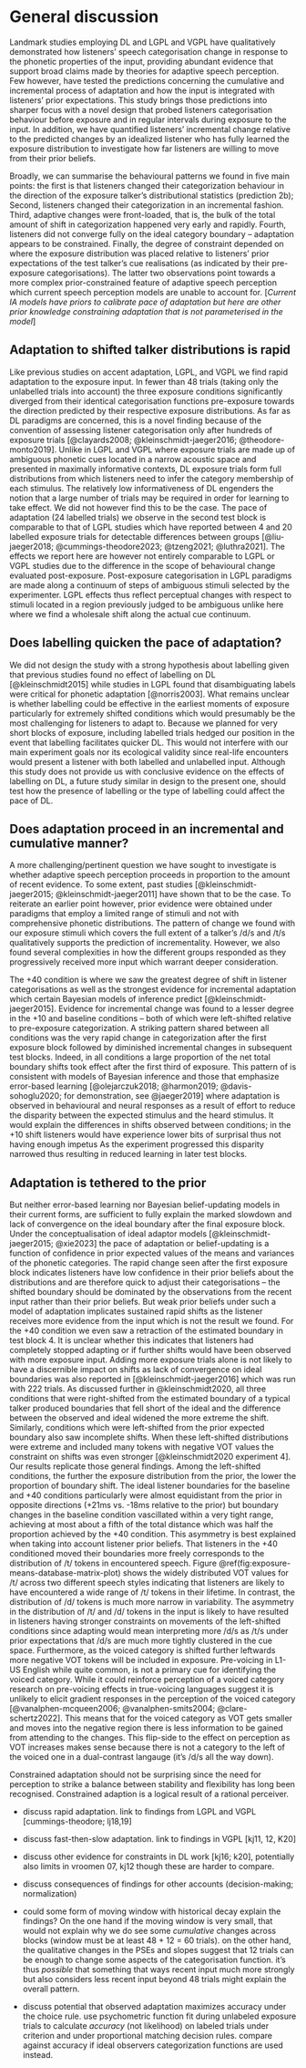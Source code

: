 <!-- Do NOT knit this document. It is part of a larger document. Instead knit the main document (my-apa-formatted-article) -->

# General discussion
 
Landmark studies employing DL and LGPL and VGPL have qualitatively demonstrated how listeners' speech categorisation change in response to the phonetic properties of the input, providing abundant evidence that support broad claims made by theories for adaptive speech perception.  Few however, have tested the predictions concerning the cumulative and incremental process of adaptation and how the input is integrated with listeners' prior expectations. This study brings those predictions into sharper focus with a novel design that probed listeners categorisation behaviour before exposure and in regular intervals during exposure to the input. In addition, we have quantified listeners' incremental change relative to the predicted changes by an idealized listener who has fully learned the exposure distribution to investigate how far listeners are willing to move from their prior beliefs. 

Broadly, we can summarise the behavioural patterns we found in five main points: the first is that listeners changed their categorization behaviour in the direction of the exposure talker's distributional statistics (prediction 2b); Second, listeners changed their categorization in an incremental fashion. Third, adaptive changes were front-loaded, that is, the bulk of the total amount of shift in categorization happened very early and rapidly. Fourth, listeners did not converge fully on the ideal category boundary -- adaptation appears to be constrained. Finally, the degree of constraint depended on where the exposure distribution was placed relative to listeners' prior expectations of the test talker's cue realisations (as indicated by their pre-exposure categorisations). The latter two observations point towards a more complex prior-constrained feature of adaptive speech perception which current speech perception models are unable to account for. [*Current IA models have priors to calibrate pace of adaptation but here are other prior knowledge constraining adaptation that is not parameterised in the model*]

## Adaptation to shifted talker distributions is rapid
Like previous studies on accent adaptation, LGPL, and VGPL we find rapid adaptation to the exposure input. In fewer than 48 trials (taking only the unlabelled trials into account) the three exposure conditions significantly diverged from their identical categorisation functions pre-exposure towards the direction predicted by their respective exposure distributions. As far as DL paradigms are concerned, this is a novel finding because of the convention of assessing listener categorisation only after hundreds of exposure trials [@clayards2008; @kleinschmidt-jaeger2016; @theodore-monto2019]. Unlike in LGPL and VGPL where exposure trials are made up of ambiguous phonetic cues located in a narrow acoustic space and presented in maximally informative contexts, DL exposure trials form full distributions from which listeners need to infer the category membership of each stimulus. The relatively low informativeness of DL engenders the notion that a large number of trials may be required in order for learning to take effect. We did not however find this to be the case. The pace of adaptation (24 labelled trials) we observe in the second test block is comparable to that of LGPL studies which have reported between 4 and 20 labelled exposure trials for detectable differences between groups [@liu-jaeger2018; @cummings-theodore2023; @tzeng2021; @luthra2021]. The effects we report here are however not entirely comparable to LGPL or VGPL studies due to the difference in the scope of behavioural change evaluated post-exposure. Post-exposure categorisation in LGPL paradigms are made along a continuum of steps of ambiguous stimuli selected by the experimenter. LGPL effects thus reflect perceptual changes with respect to stimuli located in a region previously judged to be ambiguous unlike here where we find a wholesale shift along the actual cue continuum. 

## Does labelling quicken the pace of adaptation?
We did not design the study with a strong hypothesis about labelling given that previous studies found no effect of labelling on DL [@kleinschmidt2015] while studies in LGPL found that disambiguating labels were critical for phonetic adaptation [@norris2003]. What remains unclear is whether labelling could be effective in the earliest moments of exposure particularly for extremely shifted conditions which would presumably be the most challenging for listeners to adapt to. Because we planned for very short blocks of exposure, including labelled trials hedged our position in the event that labelling facilitates quicker DL. This would not interfere with our main experiment goals nor its ecological validity since real-life encounters would present a listener with both labelled and unlabelled input. Although this study does not provide us with conclusive evidence on the effects of labelling on DL, a future study similar in design to the present one, should test how the presence of labelling or the type of labelling could affect the pace of DL.

## Does adaptation proceed in an incremental and cumulative manner?
A more challenging/pertinent question we have sought to investigate is whether adaptive speech perception proceeds in proportion to the amount of recent evidence. To some extent, past studies [@kleinschmidt-jaeger2015; @kleinschmidt-jaeger2011] have shown that to be the case. To reiterate an earlier point however, prior evidence were obtained under paradigms that employ a limited range of stimuli and not with comprehensive phonetic distributions. The pattern of change we found with our exposure stimuli which covers the full extent of a talker's /d/s and /t/s qualitatively supports the prediction of incrementality. However, we also found several complexities in how the different groups responded as they progressively received more input which warrant deeper consideration.  
  
The +40 condition is where we saw the greatest degree of shift in listener categorisations as well as the strongest evidence for incremental adaptation which certain Bayesian models of inference predict [@kleinschmidt-jaeger2015]. Evidence for incremental change was found to a lesser degree in the +10 and baseline conditions -- both of which were left-shifted relative to pre-exposure categorization. A striking pattern shared between all conditions was the very rapid change in categorization after the first exposure block followed by diminished incremental changes in subsequent test blocks. Indeed, in all conditions a large proportion of the net total boundary shifts took effect after the first third of exposure. This pattern of is consistent with models of Bayesian inference and those that emphasize error-based learning [@olejarczuk2018; @harmon2019; @davis-sohoglu2020; for demonstration, see @jaeger2019] where adaptation is observed in behavioural and neural responses as a result of effort to reduce the disparity between the expected stimulus and the heard stimulus. It would explain the differences in shifts observed between conditions; in the +10 shift listeners would have experience lower bits of surprisal thus not having enough impetus As the experiment progressed this disparity narrowed thus resulting in reduced learning in later test blocks.

## Adaptation is tethered to the prior
But neither error-based learning nor Bayesian belief-updating models in their current forms, are sufficient to fully explain the marked slowdown and lack of convergence on the ideal boundary after the final exposure block.  
Under the conceptualisation of ideal adaptor models [@kleinschmidt-jaeger2015; @xie2023] the pace of adaptation or belief-updating is a function of confidence in prior expected values of the means and variances of the phonetic categories. The rapid change seen after the first exposure block indicates listeners have low confidence in their prior beliefs about the distributions and are therefore quick to adjust their categorisations -- the shifted boundary should be dominated by the observations from the recent input rather than their prior beliefs. But weak prior beliefs under such a model of adaptation implicates sustained rapid shifts as the listener receives more evidence from the input which is not the result we found. For the +40 condition we even saw a retraction of the estimated boundary in test block 4. It is unclear whether this indicates that listeners had completely stopped adapting or if further shifts would have been observed with more exposure input. 
Adding more exposure trials alone is not likely to have a discernible impact on shifts as lack of convergence on ideal boundaries was also reported in [@kleinschmidt-jaeger2016] which was run with 222 trials. As discussed further in @kleinschmidt2020, all three conditions that were right-shifted from the estimated boundary of a typical talker produced boundaries that fell short of the ideal and the difference between the observed and ideal widened the more extreme the shift. Similarly, conditions which were left-shifted from the prior expected boundary also saw incomplete shifts. When these left-shifted distributions were extreme and included many tokens with negative VOT values the constraint on shifts was even stronger [@kleinschmidt2020 experiment 4]. 
Our results replicate those general findings. Among the left-shifted conditions, the further the exposure distribution from the prior, the lower the proportion of boundary shift. The ideal listener boundaries for the baseline and +40 conditions particularly were almost equidistant from the prior in opposite directions (+21ms vs. -18ms relative to the prior) but boundary changes in the baseline condition vascillated within a very tight range, achieving at most about a fifth of the total distance which was half the proportion achieved by the +40 condition. This asymmetry is best explained when taking into account listener prior beliefs. That listeners in the +40 conditioned moved their boundaries more freely corresponds to the distribution of /t/ tokens in encountered speech. Figure \@ref(fig:exposure-means-database-matrix-plot) shows the widely distributed VOT values for /t/ across two different speech styles indicating that listeners are likely to have encountered a wide range of /t/ tokens in their lifetime. In contrast, the distribution of /d/ tokens is much more narrow in variability. The asymmetry in the distribution of /t/ and /d/ tokens in the input is likely to have resulted in listeners having stronger constraints on movements of the left-shifted conditions since adapting would mean interpreting more /d/s as /t/s under prior expectations that /d/s are much more tightly clustered in the cue space. Furthermore, as the voiced category is shifted further leftwards more negative VOT tokens will be included in exposure. Pre-voicing in L1-US English while quite common, is not a primary cue for identifying the voiced category. While it could reinforce perception of a voiced category research on pre-voicing effects in true-voicing languages suggest it is unlikely to elicit gradient responses in the perception of the voiced category [@vanalphen-mcqueen2006; @vanalphen-smits2004; @clare-schertz2022]. This means that for the voiced category as VOT gets smaller and moves into the negative region there is less information to be gained from attending to the changes. This flip-side to the effect on perception as VOT increases makes sense because there is not a category to the left of the voiced one in a dual-contrast langauge (it's /d/s all the way down). 

Constrained adaptation should not be surprising since the need for perception to strike a balance between stability and flexibility has long been recognised. Constrained adaption is a logical result of a rational perceiver.






 + discuss rapid adaptation. link to findings from LGPL and VGPL [cummings-theodore; lj18,19]
 + discuss fast-then-slow adaptation. link to findings in VGPL [kj11, 12, K20] 
 + discuss other evidence for constraints in DL work [kj16; k20], potentially also limits in vroomen 07, kj12 though these are harder to compare.

 
 + discuss consequences of findings for other accounts (decision-making; normalization)

 
 + could some form of moving window with historical decay explain the findings? On the one hand if the moving window is very small, that would not explain why we do see some *cumulative* changes across blocks (window must be at least 48 + 12 = 60 trials). on the other hand, the qualitative changes in the PSEs and slopes suggest that 12 trials can be enough to change some aspects of the categorisation function. it's thus *possible* that something that ways recent input much more strongly but also considers less recent input beyond 48 trials might explain the overall pattern.
 
<!-- TO DO: take note to make test stimuli relative to exposure stims in your next experiment? -->
 
 + discuss potential that observed adaptation maximizes accuracy under the choice rule. use psychometric function fit during unlabeled exposure trials to calculate *accuracy* (not likelihood) on labeled trials under criterion and under proportional matching decision rules. compare against accuracy if ideal observers categorization functions are used instead.




